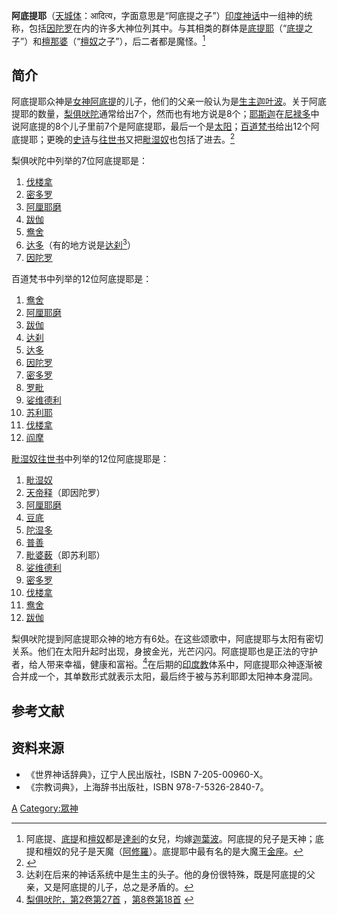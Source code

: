 '''阿底提耶'''（[[天城体|天城体]]：आदित्य，字面意思是“阿底提之子”）[[印度神话|印度神话]]中一组神的统称，包括[[因陀罗|因陀罗]]在内的许多大神位列其中。与其相类的群体是[[底提耶|底提耶]]（“[[底提|底提]]之子”）和[[檀那婆|檀那婆]]（“[[檀奴|檀奴]]之子”），后二者都是魔怪。<ref>阿底提、[[底提|底提]]和[[檀奴|檀奴]]都是[[達剎|達剎]]的女兒，均嫁[[迦葉波|迦葉波]]。阿底提的兒子是天神；底提和檀奴的兒子是天魔（[[阿修羅|阿修羅]]）。底提耶中最有名的是大魔王[[金座|金座]]。</ref>
==简介==
阿底提耶众神是[[女神|女神]][[阿底提|阿底提]]的儿子，他们的父亲一般认为是[[生主|生主]][[迦叶波|迦叶波]]。关于阿底提耶的数量，[[梨俱吠陀|梨俱吠陀]]通常给出7个，然而也有地方说是8个；[[耶斯迦|耶斯迦]]在[[尼禄多|尼禄多]]中说阿底提的8个儿子里前7个是阿底提耶，最后一个是[[太阳|太阳]]；[[百道梵书|百道梵书]]给出12个阿底提耶；更晚的[[史诗|史诗]]与[[往世书|往世书]]又把[[毗湿奴|毗湿奴]]也包括了进去。<ref>{{Cite web |url=http://www.sacred-texts.com/hin/vp/vp050.htm |title=毗湿奴往世书，XV |access-date=2010-09-09 |archive-date=2021-03-14 |archive-url=https://web.archive.org/web/20210314230849/https://www.sacred-texts.com/hin/vp/vp050.htm |dead-url=no }}</ref>

梨俱吠陀中列举的7位阿底提耶是：

#[[伐楼拿|伐楼拿]]
#[[密多罗|密多罗]]
#[[阿厘耶磨|阿厘耶磨]]
#[[跋伽|跋伽]]
#[[鸯舍|鸯舍]]
#[[达多|达多]]（有的地方说是[[达刹|达刹]]<ref>达刹在后来的神话系统中是生主的头子。他的身份很特殊，既是阿底提的父亲，又是阿底提的儿子，总之是矛盾的。</ref>）
#[[因陀罗|因陀罗]]

百道梵书中列举的12位阿底提耶是：
#[[鸯舍|鸯舍]]
#[[阿厘耶磨|阿厘耶磨]]
#[[跋伽|跋伽]]
#[[达刹|达刹]]
#[[达多|达多]]
#[[因陀罗|因陀罗]]
#[[密多罗|密多罗]]
#[[罗毗|罗毗]]
#[[娑维德利|娑维德利]]
#[[苏利耶|苏利耶]]
#[[伐楼拿|伐楼拿]]
#[[阎摩|阎摩]]

[[毗湿奴往世书|毗湿奴往世书]]中列举的12位阿底提耶是：
#[[毗湿奴|毗湿奴]]
#[[天帝释|天帝释]]（即因陀罗） 
#[[阿厘耶磨|阿厘耶磨]] 
#[[豆底|豆底]]
#[[陀湿多|陀湿多]] 
#[[普善|普善]] 
#[[毗婆薮|毗婆薮]]（即苏利耶） 
#[[娑维德利|娑维德利]]
#[[密多罗|密多罗]] 
#[[伐楼拿|伐楼拿]] 
#[[鸯舍|鸯舍]]
#[[跋伽|跋伽]]

梨俱吠陀提到阿底提耶众神的地方有6处。在这些颂歌中，阿底提耶与太阳有密切关系。他们在太阳升起时出现，身披金光，光芒闪闪。阿底提耶也是正法的守护者，给人带来幸福，健康和富裕。<ref>[http://www.sacred-texts.com/hin/rigveda/rv02027.htm 梨俱吠陀，第2卷第27首] {{Wayback|url=http://www.sacred-texts.com/hin/rigveda/rv02027.htm |date=20210507022156 }}，[http://www.sacred-texts.com/hin/rigveda/rv08018.htm 第8卷第18首] {{Wayback|url=http://www.sacred-texts.com/hin/rigveda/rv08018.htm |date=20191020221146 }}</ref>在后期的[[印度教|印度教]]体系中，阿底提耶众神逐渐被合并成一个，其单数形式就表示太阳，最后终于被与苏利耶即太阳神本身混同。

==参考文献==
<references />

==资料来源==
*《世界神话辞典》，辽宁人民出版社，ISBN 7-205-00960-X。
*《宗教词典》，上海辞书出版社，ISBN 978-7-5326-2840-7。

[[Category:印度教神祇|A]]
[[Category:眾神|Category:眾神]]